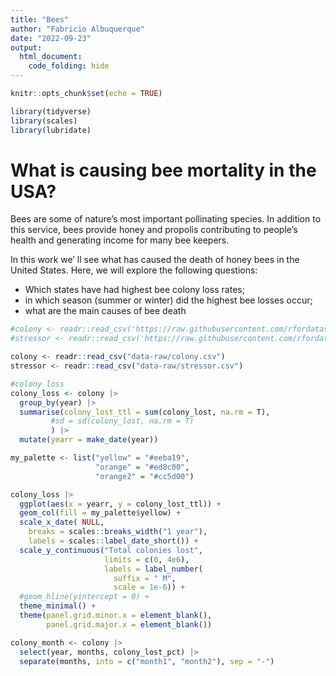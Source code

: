 ```yaml
---
title: "Bees"
author: "Fabricio Albuquerque"
date: "2022-09-23"
output:
  html_document:
    code_folding: hide
---
```


```r
knitr::opts_chunk$set(echo = TRUE)
```

```r
library(tidyverse)
library(scales)
library(lubridate)
```


# What is causing bee mortality in the USA?

Bees are some of nature's most important pollinating species. In addition to this service, bees provide honey and propolis contributing to people's health and generating income for many bee keepers.

In this work we' ll see what has caused the death of honey bees in the United States. Here, we will explore the following questions:

- Which states have had highest bee colony loss rates; 
- in which season (summer or winter) did the highest bee losses occur;
- what are the main causes of bee death 

```r
#colony <- readr::read_csv('https://raw.githubusercontent.com/rfordatascience/tidytuesday/master/data/2022/2022-01-11/colony.csv')
#stressor <- readr::read_csv('https://raw.githubusercontent.com/rfordatascience/tidytuesday/master/data/2022/2022-01-11/stressor.csv')
```

```r
colony <- readr::read_csv("data-raw/colony.csv")
stressor <- readr::read_csv("data-raw/stressor.csv")
```

```r
#colony loss
colony_loss <- colony |> 
  group_by(year) |> 
  summarise(colony_lost_ttl = sum(colony_lost, na.rm = T),
         #sd = sd(colony_lost, na.rm = T)
         ) |> 
  mutate(yearr = make_date(year))
```

```r
my_palette <- list("yellow" = "#eeba19",
                   "orange" = "#ed8c00",
                   "orange2" = "#cc5d00")
```



```r
colony_loss |> 
  ggplot(aes(x = yearr, y = colony_lost_ttl)) +
  geom_col(fill = my_palette$yellow) +
  scale_x_date( NULL,
    breaks = scales::breaks_width("1 year"), 
    labels = scales::label_date_short()) +
  scale_y_continuous("Total colonies lost",
                     limits = c(0, 4e6),
                     labels = label_number(
                       suffix = " M", 
                       scale = 1e-6)) +
  #geom_hline(yintercept = 0) +
  theme_minimal() +
  theme(panel.grid.minor.x = element_blank(),
        panel.grid.major.x = element_blank())
```



```r
colony_month <- colony |> 
  select(year, months, colony_lost_pct) |> 
  separate(months, into = c("month1", "month2"), sep = "-")
```